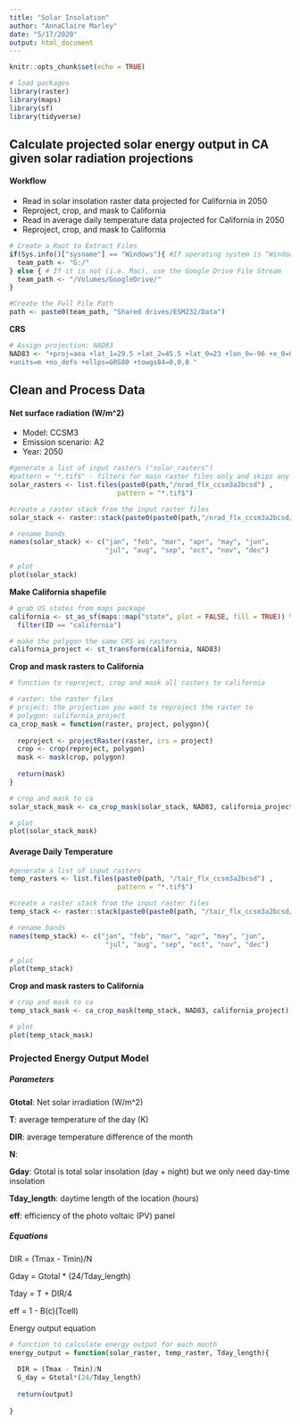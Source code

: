 ```yaml
---
title: "Solar Insolation"
author: "AnnaClaire Marley"
date: "5/17/2020"
output: html_document
---
```


```r
knitr::opts_chunk$set(echo = TRUE)
```

```r
# load packages
library(raster)
library(maps)
library(sf)
library(tidyverse)
```

## Calculate projected solar energy output in CA given solar radiation projections

#### **Workflow**

* Read in solar insolation raster data projected for California in 2050 
* Reproject, crop, and mask to California
* Read in average daily temperature data projected for California in 2050
* Reproject, crop, and mask to California


```r
# Create a Root to Extract Files 
if(Sys.info()["sysname"] == "Windows"){ #If operating system is "Windows" use G: Drive
  team_path <- "G:/"
} else { # If it is not (i.e. Mac), use the Google Drive File Stream
  team_path <- "/Volumes/GoogleDrive/"
}

#Create the Full File Path
path <- paste0(team_path, "Shared drives/ESM232/Data")

```

**CRS**
```r
# Assign projection: NAD83
NAD83 <- "+proj=aea +lat_1=29.5 +lat_2=45.5 +lat_0=23 +lon_0=-96 +x_0=0 +y_0=0 +datum=NAD83
+units=m +no_defs +ellps=GRS80 +towgs84=0,0,0 "
```

## Clean and Process Data

#### Net surface radiation (W/m^2)

* Model: CCSM3
* Emission scenario: A2
* Year: 2050

```r

#generate a list of input rasters ("solar_rasters")
#pattern = "*.tif$" - filters for main raster files only and skips any associated files (e.g. world files)
solar_rasters <- list.files(paste0(path,"/nrad_flx_ccsm3a2bcsd") , 
                           pattern = "*.tif$")

#create a raster stack from the input raster files 
solar_stack <- raster::stack(paste0(paste0(path,"/nrad_flx_ccsm3a2bcsd/"), solar_rasters))

# rename bands
names(solar_stack) <- c("jan", "feb", "mar", "apr", "may", "jun", 
                        "jul", "aug", "sep", "oct", "nov", "dec")

# plot
plot(solar_stack)
```


**Make California shapefile**

```r
# grab US states from maps package
california <- st_as_sf(maps::map("state", plot = FALSE, fill = TRUE)) %>% 
  filter(ID == "california")

# make the polygon the same CRS as rasters
california_project <- st_transform(california, NAD83)

```

**Crop and mask rasters to California **

```r
# function to reproject, crop and mask all rasters to california

# raster: the raster files
# project: the projection you want to reproject the raster to
# polygon: california_project
ca_crop_mask = function(raster, project, polygon){
  
  reproject <- projectRaster(raster, crs = project)
  crop <- crop(reproject, polygon)
  mask <- mask(crop, polygon)
  
  return(mask)
}
```

```r
# crop and mask to ca
solar_stack_mask <- ca_crop_mask(solar_stack, NAD83, california_project)

# plot
plot(solar_stack_mask)

```



#### Average Daily Temperature

```r
#generate a list of input rasters 
temp_rasters <- list.files(paste0(path, "/tair_flx_ccsm3a2bcsd") , 
                           pattern = "*.tif$")

#create a raster stack from the input raster files 
temp_stack <- raster::stack(paste0(paste0(path, "/tair_flx_ccsm3a2bcsd/"), temp_rasters))

# rename bands
names(temp_stack) <- c("jan", "feb", "mar", "apr", "may", "jun", 
                        "jul", "aug", "sep", "oct", "nov", "dec")

# plot
plot(temp_stack)
```

**Crop and mask rasters to California**

```r
# crop and mask to ca
temp_stack_mask <- ca_crop_mask(temp_stack, NAD83, california_project)

# plot
plot(temp_stack_mask)

```


### Projected Energy Output Model

##### Parameters
**Gtotal**: Net solar irradiation (W/m^2)

**T**: average temperature of the day (K)

**DIR**: average temperature difference of the month

**N**: 

**Gday**: Gtotal is total solar insolation (day + night) but we only need day-time insolation 

**Tday_length**: daytime length of the location (hours)

**eff**: efficiency of the photo voltaic (PV) panel

##### Equations

DIR = (Tmax - Tmin)/N

Gday = Gtotal * (24/Tday_length)

Tday = T + DIR/4

eff = 1 - B(c)(Tcell)



Energy output equation
```r

# function to calculate energy output for each month
energy_output = function(solar_raster, temp_raster, Tday_length){
  
  DIR = (Tmax - Tmin)/N
  G_day = Gtotal*(24/Tday_length)
  
  return(output)
  
}

```

